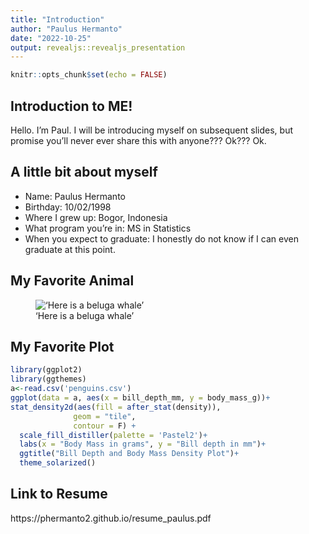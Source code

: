 ```yaml
---
title: "Introduction"
author: "Paulus Hermanto"
date: "2022-10-25"
output: revealjs::revealjs_presentation
---
```


```r
knitr::opts_chunk$set(echo = FALSE)
```

## Introduction to ME!

Hello. I'm Paul. I will be introducing myself on subsequent slides, but promise you'll never ever share this with anyone??? Ok??? Ok.

## A little bit about myself

-   Name: Paulus Hermanto
-   Birthday: 10/02/1998
-   Where I grew up: Bogor, Indonesia
-   What program you're in: MS in Statistics
-   When you expect to graduate: I honestly do not know if I can even graduate at this point.

## My Favorite Animal

!['Here is a beluga whale'](beluga.jpeg)

## My Favorite Plot

```r
library(ggplot2)
library(ggthemes)
a<-read.csv('penguins.csv')
ggplot(data = a, aes(x = bill_depth_mm, y = body_mass_g))+ 
stat_density2d(aes(fill = after_stat(density)), 
              geom = "tile",  
              contour = F) +
  scale_fill_distiller(palette = 'Pastel2')+
  labs(x = "Body Mass in grams", y = "Bill depth in mm")+
  ggtitle("Bill Depth and Body Mass Density Plot")+
  theme_solarized()
```

## Link to Resume
https://phermanto2.github.io/resume_paulus.pdf


